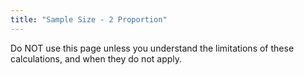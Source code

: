 ```yaml
---
title: "Sample Size - 2 Proportion"
---
```

::: {.callout-warning}
Do NOT use this page unless you understand the limitations of these calculations, and when they do not apply.
:::